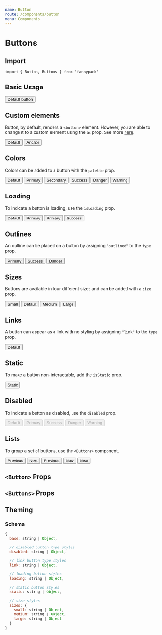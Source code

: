 ```yaml
---
name: Button
route: /components/button
menu: Components
---
```



# Buttons

## Import

`import { Button, Buttons } from 'fannypack'`

## Basic Usage

<Playground>
  <Button>Default button</Button>
</Playground>

## Custom elements

Button, by default, renders a `<button>` element.
However, you are able to change it to a custom element using the `as` prop. See more [here](https://reakit.io/components/button).

<Playground>
  <Buttons>
    <Button>Default</Button>
    <Button as="a" href="#">Anchor</Button>
  </Buttons>
</Playground>

## Colors

Colors can be added to a button with the `palette` prop.

<Playground>
  <Buttons>
    <Button>Default</Button>
    <Button palette="primary">Primary</Button>
    <Button palette="secondary">Secondary</Button>
    <Button palette="success">Success</Button>
    <Button palette="danger">Danger</Button>
    <Button palette="warning">Warning</Button>
  </Buttons>
</Playground>

## Loading

To indicate a button is loading, use the `isLoading` prop.

<Playground>
  <Buttons>
    <Button isLoading>Default</Button>
    <Button palette="primary" isLoading>Primary</Button>
    <Button palette="primary" isLoading type="link">Primary</Button>
    <Button palette="success" isLoading type="outlined">Success</Button>
  </Buttons>
</Playground>

## Outlines

An outline can be placed on a button by assigning `"outlined"` to the `type` prop.

<Playground>
  <Buttons>
    <Button palette="primary" type="outlined">Primary</Button>
    <Button palette="success" type="outlined">Success</Button>
    <Button palette="danger" type="outlined">Danger</Button>
  </Buttons>
</Playground>

## Sizes

Buttons are available in four different sizes and can be added with a `size` prop.

<Playground>
  <Buttons>
    <Button size="small">Small</Button>
    <Button>Default</Button>
    <Button size="medium">Medium</Button>
    <Button size="large">Large</Button>
  </Buttons>
</Playground>

## Links

A button can appear as a link with no styling by assigning `"link"` to the `type` prop.

<Playground>
  <Button palette="primary" type="link">Default</Button>
</Playground>

## Static

To make a button non-interactable, add the `isStatic` prop.

<Playground>
  <Button isStatic>Static</Button>
</Playground>


## Disabled

To indicate a button as disabled, use the `disabled` prop.

<Playground>
  <Buttons>
    <Button disabled>Default</Button>
    <Button palette="primary" disabled>Primary</Button>
    <Button palette="success" disabled>Success</Button>
    <Button palette="danger" disabled>Danger</Button>
    <Button palette="warning" disabled>Warning</Button>
  </Buttons>
</Playground>

## Lists

To group a set of buttons, use the `<Buttons>` component.

<Playground>
  <Buttons>
    <Button>Previous</Button>
    <Button>Next</Button>
  </Buttons>
  <Buttons isGrouped marginTop="xsmall">
    <Button>Previous</Button>
    <Button>Now</Button>
    <Button>Next</Button>
  </Buttons>
</Playground>

## `<Button>` Props

<PropsTable of={ButtonProps} />

## `<Buttons>` Props

<PropsTable of={Buttons} />

## Theming

### Schema

```jsx
{
  base: string | Object,

  // disabled button type styles
  disabled: string | Object,

  // link button type styles
  link: string | Object,

  // loading button styles
  loading: string | Object,

  // static button styles
  static: stirng | Object,

  // size styles
  sizes: {
    small: string | Object,
    medium: string | Object,
    large: string | Object
  }
}
```
